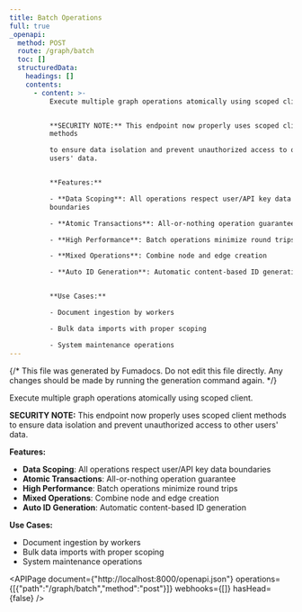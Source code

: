 ```yaml
---
title: Batch Operations
full: true
_openapi:
  method: POST
  route: /graph/batch
  toc: []
  structuredData:
    headings: []
    contents:
      - content: >-
          Execute multiple graph operations atomically using scoped client.


          **SECURITY NOTE:** This endpoint now properly uses scoped client
          methods

          to ensure data isolation and prevent unauthorized access to other
          users' data.


          **Features:**

          - **Data Scoping**: All operations respect user/API key data
          boundaries

          - **Atomic Transactions**: All-or-nothing operation guarantee

          - **High Performance**: Batch operations minimize round trips

          - **Mixed Operations**: Combine node and edge creation

          - **Auto ID Generation**: Automatic content-based ID generation


          **Use Cases:**

          - Document ingestion by workers

          - Bulk data imports with proper scoping

          - System maintenance operations
---
```


{/* This file was generated by Fumadocs. Do not edit this file directly. Any changes should be made by running the generation command again. */}

Execute multiple graph operations atomically using scoped client.

**SECURITY NOTE:** This endpoint now properly uses scoped client methods
to ensure data isolation and prevent unauthorized access to other users' data.

**Features:**
- **Data Scoping**: All operations respect user/API key data boundaries
- **Atomic Transactions**: All-or-nothing operation guarantee
- **High Performance**: Batch operations minimize round trips
- **Mixed Operations**: Combine node and edge creation
- **Auto ID Generation**: Automatic content-based ID generation

**Use Cases:**
- Document ingestion by workers
- Bulk data imports with proper scoping
- System maintenance operations

<APIPage document={"http://localhost:8000/openapi.json"} operations={[{"path":"/graph/batch","method":"post"}]} webhooks={[]} hasHead={false} />